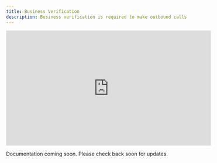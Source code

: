 ```yaml
---
title: Business Verification
description: Business verification is required to make outbound calls
---
```


<Frame caption="Business Verification Process">
    <iframe
        width="560"
        height="315"
        src="https://www.loom.com/embed/e080c611b5b14427a714e0141447e609?sid=0a32d4e2-9285-4eae-a748-1c817af952ea"
        title="Loom video player"
        frameborder="0"
        allow="accelerometer; autoplay; clipboard-write; encrypted-media; gyroscope; picture-in-picture"
        allowfullscreen
        style={{ borderRadius: 10 }}
    ></iframe>
</Frame>

<Note>Documentation coming soon. Please check back soon for updates.</Note>
